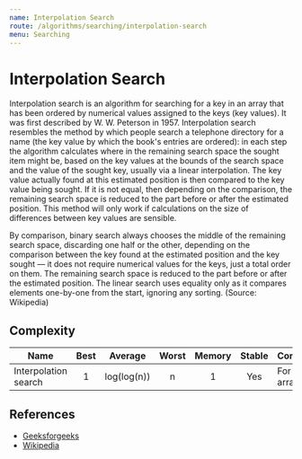 ```yaml
---
name: Interpolation Search
route: /algorithms/searching/interpolation-search
menu: Searching
---
```


# Interpolation Search

Interpolation search is an algorithm for searching for a key in an array that
has been ordered by numerical values assigned to the keys (key values). It was
first described by W. W. Peterson in 1957. Interpolation search resembles the
method by which people search a telephone directory for a name (the key value by
which the book's entries are ordered): in each step the algorithm calculates
where in the remaining search space the sought item might be, based on the key
values at the bounds of the search space and the value of the sought key,
usually via a linear interpolation. The key value actually found at this
estimated position is then compared to the key value being sought. If it is not
equal, then depending on the comparison, the remaining search space is reduced
to the part before or after the estimated position. This method will only work
if calculations on the size of differences between key values are sensible.

By comparison, binary search always chooses the middle of the remaining search
space, discarding one half or the other, depending on the comparison between the
key found at the estimated position and the key sought — it does not require
numerical values for the keys, just a total order on them. The remaining search
space is reduced to the part before or after the estimated position. The linear
search uses equality only as it compares elements one-by-one from the start,
ignoring any sorting. (Source: Wikipedia)

## Complexity

| Name                 | Best |   Average   | Worst | Memory | Stable | Comments          |
| -------------------- | :--: | :---------: | :---: | :----: | :----: | :---------------- |
| Interpolation search |  1   | log(log(n)) |   n   |   1    |  Yes   | For sorted arrays |

## References

- [Geeksforgeeks](https://www.geeksforgeeks.org/interpolation-search/)
- [Wikipedia](https://en.wikipedia.org/wiki/Interpolation_search)
